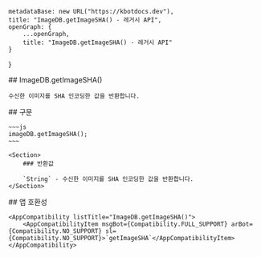 
    metadataBase: new URL("https://kbotdocs.dev"),
    title: "ImageDB.getImageSHA() - 레거시 API",
    openGraph: {
        ...openGraph,
        title: "ImageDB.getImageSHA() - 레거시 API"
    }
}

<Section>
    ## ImageDB.getImageSHA()

    수신한 이미지를 SHA 인코딩한 값을 반환합니다.
</Section>
<Section>
    ## 구문

    ~~~js
    imageDB.getImageSHA();
    ~~~

    <Section>
        ### 반환값

        `String` - 수신한 이미지를 SHA 인코딩한 값을 반환합니다.
    </Section>
</Section>
<Section>
    ## 앱 호환성

    <AppCompatibility listTitle="ImageDB.getImageSHA()">
        <AppCompatibilityItem msgBot={Compatibility.FULL_SUPPORT} arBot={Compatibility.NO_SUPPORT} sl={Compatibility.NO_SUPPORT}>`getImageSHA`</AppCompatibilityItem>
    </AppCompatibility>
</Section>
